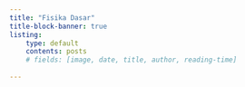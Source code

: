 ```yaml
---
title: "Fisika Dasar"
title-block-banner: true
listing: 
    type: default
    contents: posts
    # fields: [image, date, title, author, reading-time]
    
---
```


